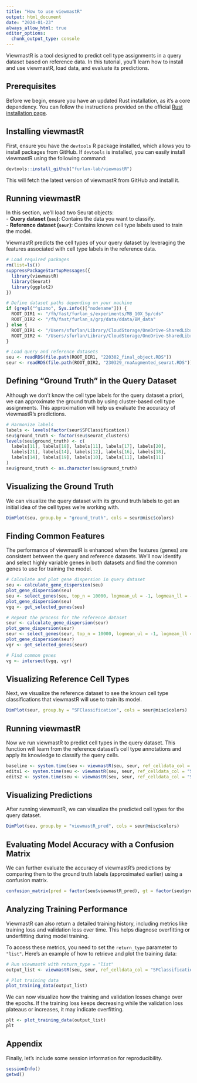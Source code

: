 ```yaml
---
title: "How to use viewmastR"
output: html_document
date: "2024-01-23"
always_allow_html: true
editor_options: 
  chunk_output_type: console
---
```



ViewmastR is a tool designed to predict cell type assignments in a query dataset based on reference data. In this tutorial, you'll learn how to install and use viewmastR, load data, and evaluate its predictions. 

## **Prerequisites**

Before we begin, ensure you have an updated Rust installation, as it’s a core dependency. You can follow the instructions provided on the official [Rust installation page](https://www.rust-lang.org/tools/install).

## **Installing viewmastR**

First, ensure you have the `devtools` R package installed, which allows you to install packages from GitHub. If `devtools` is installed, you can easily install viewmastR using the following command:

```r
devtools::install_github("furlan-lab/viewmastR")
```

This will fetch the latest version of viewmastR from GitHub and install it.

## **Running viewmastR**

In this section, we’ll load two Seurat objects:  
- **Query dataset (`seu`)**: Contains the data you want to classify.  
- **Reference dataset (`seur`)**: Contains known cell type labels used to train the model.

ViewmastR predicts the cell types of your query dataset by leveraging the features associated with cell type labels in the reference data.

```r
# Load required packages
rm(list=ls())
suppressPackageStartupMessages({
  library(viewmastR)
  library(Seurat)
  library(ggplot2)
})

# Define dataset paths depending on your machine
if (grepl("^gizmo", Sys.info()["nodename"])) {
  ROOT_DIR1 <- "/fh/fast/furlan_s/experiments/MB_10X_5p/cds"
  ROOT_DIR2 <- "/fh/fast/furlan_s/grp/data/ddata/BM_data"
} else {
  ROOT_DIR1 <- "/Users/sfurlan/Library/CloudStorage/OneDrive-SharedLibraries-FredHutchinsonCancerCenter/Furlan_Lab - General/experiments/MB_10X_5p/cds"
  ROOT_DIR2 <- "/Users/sfurlan/Library/CloudStorage/OneDrive-SharedLibraries-FredHutchinsonCancerCenter/Furlan_Lab - General/datasets/Healthy_BM_greenleaf"
}

# Load query and reference datasets
seu <- readRDS(file.path(ROOT_DIR1, "220302_final_object.RDS"))
seur <- readRDS(file.path(ROOT_DIR2, "230329_rnaAugmented_seurat.RDS"))
```

## **Defining "Ground Truth" in the Query Dataset**

Although we don’t know the cell type labels for the query dataset a priori, we can approximate the ground truth by using cluster-based cell type assignments. This approximation will help us evaluate the accuracy of viewmastR's predictions.

```r
# Harmonize labels
labels <- levels(factor(seur$SFClassification))
seu$ground_truth <- factor(seu$seurat_clusters)
levels(seu$ground_truth) <- c(
  labels[11], labels[18], labels[11], labels[17], labels[20],
  labels[21], labels[14], labels[12], labels[16], labels[18],
  labels[14], labels[19], labels[10], labels[11], labels[11]
)
seu$ground_truth <- as.character(seu$ground_truth)
```

## **Visualizing the Ground Truth**

We can visualize the query dataset with its ground truth labels to get an initial idea of the cell types we’re working with.

```r
DimPlot(seu, group.by = "ground_truth", cols = seur@misc$colors)
```

## **Finding Common Features**

The performance of viewmastR is enhanced when the features (genes) are consistent between the query and reference datasets. We’ll now identify and select highly variable genes in both datasets and find the common genes to use for training the model.

```r
# Calculate and plot gene dispersion in query dataset
seu <- calculate_gene_dispersion(seu)
plot_gene_dispersion(seu)
seu <- select_genes(seu, top_n = 10000, logmean_ul = -1, logmean_ll = -8)
plot_gene_dispersion(seu)
vgq <- get_selected_genes(seu)

# Repeat the process for the reference dataset
seur <- calculate_gene_dispersion(seur)
plot_gene_dispersion(seur)
seur <- select_genes(seur, top_n = 10000, logmean_ul = -1, logmean_ll = -8)
plot_gene_dispersion(seur)
vgr <- get_selected_genes(seur)

# Find common genes
vg <- intersect(vgq, vgr)
```

## **Visualizing Reference Cell Types**

Next, we visualize the reference dataset to see the known cell type classifications that viewmastR will use to train its model.

```r
DimPlot(seur, group.by = "SFClassification", cols = seur@misc$colors)
```

## **Running viewmastR**

Now we run viewmastR to predict cell types in the query dataset. This function will learn from the reference dataset's cell type annotations and apply its knowledge to classify the query cells.

```r

baseline <- system.time(seu <- viewmastR(seu, seur, ref_celldata_col = "SFClassification", selected_genes = vg, backend = "candle", max_epochs = 4))
edits1 <- system.time(seu <- viewmastR(seu, seur, ref_celldata_col = "SFClassification", selected_genes = vg, backend = "candle", max_epochs = 4))
edits2 <- system.time(seu <- viewmastR(seu, seur, ref_celldata_col = "SFClassification", selected_genes = vg, backend = "candle", max_epochs = 4))
```

## **Visualizing Predictions**

After running viewmastR, we can visualize the predicted cell types for the query dataset.

```r
DimPlot(seu, group.by = "viewmastR_pred", cols = seur@misc$colors)
```

## **Evaluating Model Accuracy with a Confusion Matrix**

We can further evaluate the accuracy of viewmastR's predictions by comparing them to the ground truth labels (approximated earlier) using a confusion matrix.

```r
confusion_matrix(pred = factor(seu$viewmastR_pred), gt = factor(seu$ground_truth), cols = seur@misc$colors)
```

## **Analyzing Training Performance**

ViewmastR can also return a detailed training history, including metrics like training loss and validation loss over time. This helps diagnose overfitting or underfitting during model training.

To access these metrics, you need to set the `return_type` parameter to `"list"`. Here's an example of how to retrieve and plot the training data:

```r
# Run viewmastR with return_type = "list"
output_list <- viewmastR(seu, seur, ref_celldata_col = "SFClassification", selected_genes = vg, return_type = "list")

# Plot training data
plot_training_data(output_list)
```

We can now visualize how the training and validation losses change over the epochs. If the training loss keeps decreasing while the validation loss plateaus or increases, it may indicate overfitting.

```r
plt <- plot_training_data(output_list)
plt
```

## **Appendix**

Finally, let’s include some session information for reproducibility.

```r
sessionInfo()
getwd()
```
